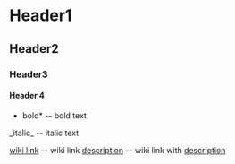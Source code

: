 = Header1 =
== Header2 ==
=== Header3 ===
==== Header 4 ====

*bold* -- bold text
_italic_ -- italic text

[[wiki link]] -- wiki link
[[wiki link|description]] -- wiki link with [[description]]
